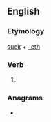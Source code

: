 ==English==

===Etymology===
[[suck]] + [[-eth]]

===Verb===
{{head|en|verb form}}

# {{en-archaic third-person singular of|suck}}

===Anagrams===
* {{anagrams|en|kutches}}